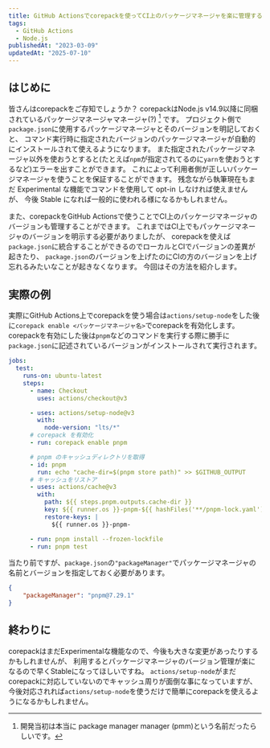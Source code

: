 ```yaml
---
title: GitHub Actionsでcorepackを使ってCI上のパッケージマネージャを楽に管理する
tags:
  - GitHub Actions
  - Node.js
publishedAt: "2023-03-09"
updatedAt: "2025-07-10"
---
```


## はじめに

皆さんはcorepackをご存知でしょうか？
corepackはNode.js v14.9以降に同梱されているパッケージマネージャマネージャ(?) [^1] です。
プロジェクト側で`package.json`に使用するパッケージマネージャとそのバージョンを明記しておくと、
コマンド実行時に指定されたバージョンのパッケージマネージャが自動的にインストールされて使えるようになります。
また指定されたパッケージマネージャ以外を使おうとすると(たとえば`npm`が指定されてるのに`yarn`を使おうとするなど)エラーを出すことができます。
これによって利用者側が正しいパッケージマネージャを使うことを保証することができます。
残念ながら執筆現在もまだ Experimental な機能でコマンドを使用して opt-in しなければ使えませんが、
今後 Stable になれば一般的に使われる様になるかもしれません。

また、corepackをGitHub Actionsで使うことでCI上のパッケージマネージャのバージョンも管理することができます。
これまではCI上でもパッケージマネージャのバージョンを明示する必要がありましたが、
corepackを使えば`package.json`に統合することができるのでローカルとCIでバージョンの差異が起きたり、
`package.json`のバージョンを上げたのにCIの方のバージョンを上げ忘れるみたいなことが起きなくなります。
今回はその方法を紹介します。

[^1]: 開発当初は本当に package manager manager (pmm)という名前だったらしいです。

## 実際の例

実際にGitHub Actions上でcorepackを使う場合は`actions/setup-node`をした後に`corepack enable <パッケージマネージャ名>`でcorepackを有効化します。
corepackを有効にした後は`pnpm`などのコマンドを実行する際に勝手に`package.json`に記述されているバージョンがインストールされて実行されます。

```yaml
jobs:
  test:
    runs-on: ubuntu-latest
    steps:
      - name: Checkout
        uses: actions/checkout@v3

      - uses: actions/setup-node@v3
        with:
          node-version: "lts/*"
      # corepack を有効化
      - run: corepack enable pnpm

      # pnpm のキャッシュディレクトリを取得
      - id: pnpm
        run: echo "cache-dir=$(pnpm store path)" >> $GITHUB_OUTPUT
      # キャッシュをリストア
      - uses: actions/cache@v3
        with:
          path: ${{ steps.pnpm.outputs.cache-dir }}
          key: ${{ runner.os }}-pnpm-${{ hashFiles('**/pnpm-lock.yaml') }}
          restore-keys: |
            ${{ runner.os }}-pnpm-

      - run: pnpm install --frozen-lockfile
      - run: pnpm test
```

当たり前ですが、`package.json`の`"packageManager"`でパッケージマネージャの名前とバージョンを指定しておく必要があります。

```json
{
	"packageManager": "pnpm@7.29.1"
}
```

## 終わりに

corepackはまだExperimentalな機能なので、今後も大きな変更があったりするかもしれませんが、
利用するとパッケージマネージャのバージョン管理が楽になるので早くStableになってほしいですね。
`actions/setup-node`がまだcorepackに対応していないのでキャッシュ周りが面倒な事になっていますが、
今後対応されれば`actions/setup-node`を使うだけで簡単にcorepackを使えるようになるかもしれません。

